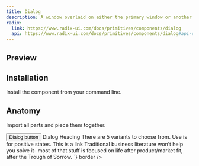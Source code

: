 ```yaml
---
title: Dialog
description: A window overlaid on either the primary window or another dialog window, rendering the content underneath inert.
radix:
  link: https://www.radix-ui.com/docs/primitives/components/dialog
  api: https://www.radix-ui.com/docs/primitives/components/dialog#api-reference
---
```


## Preview

<Preview>
  <Flex
    css={{
      flexDirection: "column",
      alignItems: "center",
      gap: "$3",
    }}
  >
    <Dialog>
      <Dialog.Trigger asChild>
        <Button variant="ghost" size="small">Dialog button</Button>
      </Dialog.Trigger>
      <Dialog.Content close>
        <Text size="5" as="h6" css={{ fontWeight: 500, marginBottom: '$3' }}>Dialog Heading</Text>
        <Text size="3" as="p" css={{ lineHeight: '25px' }}>
          There are 5 variants to choose from. Use is for positive states. This is a link
          Traditional business literature won’t help you solve it- most of that stuff is
          focused on life after product/market fit, after the Trough of Sorrow.
        </Text>
      </Dialog.Content>
    </Dialog>
  </Flex>
</Preview>

## Installation

Install the component from your command line.

<LiveProvider>
    <LiveEditor code={`npm install @odpf/apsara`} border/>
</LiveProvider>


## Anatomy
Import all parts and piece them together.

<LiveProvider>
    <LiveEditor code={`

<Dialog>
  <Dialog.Trigger asChild>
    <Button variant="ghost" size="small">Dialog button</Button>
  </Dialog.Trigger>
  <Dialog.Content close>
    <Text size="5" as="h6" css={{ fontWeight: 500, marginBottom: '$3' }}>Dialog Heading</Text>
    <Text size="3" as="p" css={{ lineHeight: '25px' }}>
      There are 5 variants to choose from. Use is for positive states. This is a link
      Traditional business literature won’t help you solve it- most of that stuff is
      focused on life after product/market fit, after the Trough of Sorrow.
    </Text>
  </Dialog.Content>
</Dialog>
`} border />
</LiveProvider>
